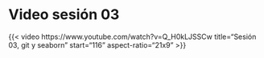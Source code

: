 # Video sesión 03


{{< video https://www.youtube.com/watch?v=Q_H0kLJSSCw
    title="Sesión 03, git y seaborn"
    start="116"
    aspect-ratio="21x9" 
>}}
